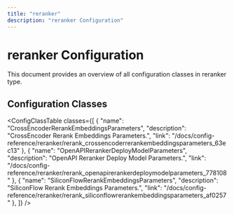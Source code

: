 ```yaml
---
title: "reranker"
description: "reranker Configuration"
---
```


# reranker Configuration

This document provides an overview of all configuration classes in reranker type.


## Configuration Classes

<ConfigClassTable classes={[
  {
    "name": "CrossEncoderRerankEmbeddingsParameters",
    "description": "CrossEncoder Rerank Embeddings Parameters.",
    "link": "/docs/config-reference/reranker/rerank_crossencoderrerankembeddingsparameters_63ec13"
  },
  {
    "name": "OpenAPIRerankerDeployModelParameters",
    "description": "OpenAPI Reranker Deploy Model Parameters.",
    "link": "/docs/config-reference/reranker/rerank_openapirerankerdeploymodelparameters_778108"
  },
  {
    "name": "SiliconFlowRerankEmbeddingsParameters",
    "description": "SiliconFlow Rerank Embeddings Parameters.",
    "link": "/docs/config-reference/reranker/rerank_siliconflowrerankembeddingsparameters_af0257"
  },
]} />

